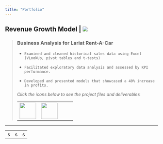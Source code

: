 ```yaml
---
title: "Portfolio"
---
```


## **Revenue Growth Model \|** ![](images/excel.svg)

> ### **Business Analysis for Lariat Rent-A-Car**
>
> -   `Examined and cleaned historical sales data using Excel (VLookUp, pivot tables and t-tests)`
>
> -   `Facilitated exploratory data analysis and assessed by KPI performance.`
>
> -   `Developed and presented models that showcased a 40% increase in profits.`
>
> *Click the icons below to see the project files and deliverables*
>
> |                                                                                                          |                                                                                                          |     |
> |----------------------------|----------------------------|-----------------|
> | [![](images/filetype-xlsx.svg){width="54"}](https://1drv.ms/x/s!Ahpkb3AfX4xfgsA0TbaqsDQorD8vKA?e=vEQXVr) | [![](images/filetype-pptx.svg){width="54"}](https://1drv.ms/p/s!Ahpkb3AfX4xfgsAztt7OBQG6rwSqYg?e=HYOXor) |     |

------------------------------------------------------------------------

|     |     |     |
|-----|-----|-----|
| s   | s   | s   |
